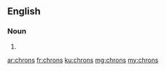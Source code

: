 ==English==

===Noun===
{{head|en|plural}}

# {{plural of|chron|lang=en}}

[[ar:chrons]]
[[fr:chrons]]
[[ku:chrons]]
[[mg:chrons]]
[[my:chrons]]